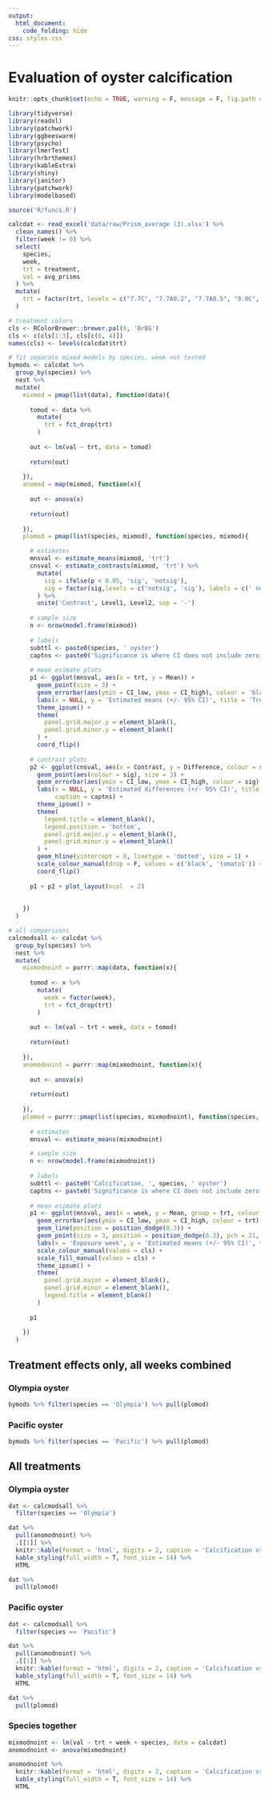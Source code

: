 ```yaml
---
output: 
  html_document:
    code_folding: hide
css: styles.css
---
```

  
# Evaluation of oyster calcification {.tabset}
  
```r
knitr::opts_chunk$set(echo = TRUE, warning = F, message = F, fig.path = 'figs/', dev.args = list(family = 'serif'))

library(tidyverse)
library(readxl)
library(patchwork)
library(ggbeeswarm)
library(psycho)
library(lmerTest)
library(hrbrthemes)
library(kableExtra)
library(shiny)
library(janitor)
library(patchwork)
library(modelbased)

source('R/funcs.R')

calcdat <- read_excel('data/raw/Prism_average (3).xlsx') %>% 
  clean_names() %>% 
  filter(week != 0) %>% 
  select(
    species, 
    week, 
    trt = treatment,
    val = avg_prisms
  ) %>%
  mutate(
    trt = factor(trt, levels = c("7.7C", "7.7A0.2", "7.7A0.5", "8.0C", "8.0A0.2"))
  )

# treatment colors
cls <- RColorBrewer::brewer.pal(6, 'BrBG')
cls <- c(cls[1:3], cls[c(6, 4)])
names(cls) <- levels(calcdat$trt)

# fit separate mixed models by species, week not tested
bymods <- calcdat %>%
  group_by(species) %>% 
  nest %>% 
  mutate(
    mixmod = pmap(list(data), function(data){
      
      tomod <- data %>%
        mutate(
          trt = fct_drop(trt)
        )
      
      out <- lm(val ~ trt, data = tomod)
      
      return(out)
      
    }),
    anomod = map(mixmod, function(x){
      
      out <- anova(x)
      
      return(out)
      
    }), 
    plomod = pmap(list(species, mixmod), function(species, mixmod){

      # estimates
      mnsval <- estimate_means(mixmod, 'trt')
      cnsval <- estimate_contrasts(mixmod, 'trt') %>% 
        mutate(
          sig = ifelse(p < 0.05, 'sig', 'notsig'),
          sig = factor(sig,levels = c('notsig', 'sig'), labels = c(' not significant', 'significant'))
        ) %>% 
        unite('Contrast', Level1, Level2, sep = '-')
      
      # sample size
      n <- nrow(model.frame(mixmod))
      
      # labels
      subttl <- paste0(species, ' oyster')
      captns <- paste0('Significance is where CI does not include zero, alpha = 0.05, total n = ', n)
      
      # mean esimate plots
      p1 <- ggplot(mnsval, aes(x = trt, y = Mean)) + 
        geom_point(size = 3) + 
        geom_errorbar(aes(ymin = CI_low, ymax = CI_high), colour = 'black', size = 1) + 
        labs(x = NULL, y = 'Estimated means (+/- 95% CI)', title = 'Treatment estimates', subtitle = subttl) + 
        theme_ipsum() + 
        theme(
          panel.grid.major.y = element_blank(),
          panel.grid.minor.y = element_blank()
        ) + 
        coord_flip()
      
      # contrast plots
      p2 <- ggplot(cnsval, aes(x = Contrast, y = Difference, colour = sig)) + 
        geom_point(aes(colour = sig), size = 3) + 
        geom_errorbar(aes(ymin = CI_low, ymax = CI_high, colour = sig), size = 1) + 
        labs(x = NULL, y = 'Estimated differences (+/- 95% CI)', title = 'Treatment differences', subtitle = subttl,
             caption = captns) +
        theme_ipsum() + 
        theme(
          legend.title = element_blank(), 
          legend.position = 'bottom', 
          panel.grid.major.y = element_blank(),
          panel.grid.minor.y = element_blank()
        ) +
        geom_hline(yintercept = 0, linetype = 'dotted', size = 1) + 
        scale_colour_manual(drop = F, values = c('black', 'tomato1')) + 
        coord_flip()
      
      p1 + p2 + plot_layout(ncol  = 2)   
      
      
    })
  )

# all comparisons
calcmodsall <- calcdat %>%
  group_by(species) %>% 
  nest %>% 
  mutate(
    mixmodnoint = purrr::map(data, function(x){
      
      tomod <- x %>% 
        mutate(
          week = factor(week), 
          trt = fct_drop(trt)
        )
      
      out <- lm(val ~ trt + week, data = tomod)
      
      return(out)
      
    }),
    anomodnoint = purrr::map(mixmodnoint, function(x){
      
      out <- anova(x)
      
      return(out)
      
    }), 
    plomod = purrr::pmap(list(species, mixmodnoint), function(species, mixmodnoint){
      
      # estimates
      mnsval <- estimate_means(mixmodnoint)

      # sample size
      n <- nrow(model.frame(mixmodnoint))
      
      # labels
      subttl <- paste0('Calcification, ', species, ' oyster')
      captns <- paste0('Significance is where CI does not include zero, alpha = 0.05, total n = ', n)
      
      # mean esimate plots
      p1 <- ggplot(mnsval, aes(x = week, y = Mean, group = trt, colour = trt, fill = trt)) + 
        geom_errorbar(aes(ymin = CI_low, ymax = CI_high, colour = trt), width = 0, position = position_dodge(0.3), size = 1) + 
        geom_line(position = position_dodge(0.3)) + 
        geom_point(size = 3, position = position_dodge(0.3), pch = 21, colour = 'black') + 
        labs(x = 'Exposure week', y = 'Estimated means (+/- 95% CI)', title = 'Treatment estimates', subtitle = subttl, caption = captns) + 
        scale_colour_manual(values = cls) + 
        scale_fill_manual(values = cls) + 
        theme_ipsum() + 
        theme(
          panel.grid.major = element_blank(),
          panel.grid.minor = element_blank(), 
          legend.title = element_blank()
        )
      
      p1
      
    })
  )

```

## Treatment effects only, all weeks combined {.tabset .tabset-pills}

### Olympia oyster

```r
bymods %>% filter(species == 'Olympia') %>% pull(plomod)
```

### Pacific oyster

```r
bymods %>% filter(species == 'Pacific') %>% pull(plomod)
```

## All treatments {.tabset .tabset-pills}

### Olympia oyster

```r
dat <- calcmodsall %>% 
  filter(species == 'Olympia')

dat %>% 
  pull(anomodnoint) %>% 
  .[[1]] %>% 
  knitr::kable(format = 'html', digits = 2, caption = 'Calcification vs week + treatment') %>%
  kable_styling(full_width = T, font_size = 14) %>% 
  HTML
```

```r
dat %>% 
  pull(plomod)
```

### Pacific oyster

```r
dat <- calcmodsall %>% 
  filter(species == 'Pacific')

dat %>% 
  pull(anomodnoint) %>% 
  .[[1]] %>% 
  knitr::kable(format = 'html', digits = 2, caption = 'Calcification vs week + treatment') %>%
  kable_styling(full_width = T, font_size = 14) %>% 
  HTML
```

```r
dat %>% 
  pull(plomod)
```

### Species together

```r
mixmodnoint <- lm(val ~ trt + week + species, data = calcdat)
anomodnoint <- anova(mixmodnoint)

anomodnoint %>% 
  knitr::kable(format = 'html', digits = 2, caption = 'Calcification vs week + treatment') %>%
  kable_styling(full_width = T, font_size = 14) %>% 
  HTML
```
